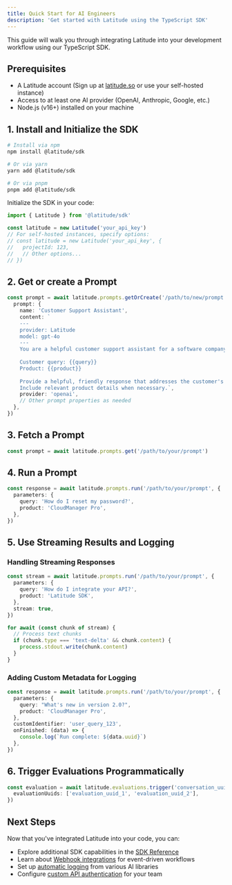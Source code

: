 ```yaml
---
title: Quick Start for AI Engineers
description: 'Get started with Latitude using the TypeScript SDK'
---
```


This guide will walk you through integrating Latitude into your development workflow using our TypeScript SDK.

## Prerequisites

- A Latitude account (Sign up at [latitude.so](https://latitude.so) or use your self-hosted instance)
- Access to at least one AI provider (OpenAI, Anthropic, Google, etc.)
- Node.js (v16+) installed on your machine

## 1. Install and Initialize the SDK

```bash
# Install via npm
npm install @latitude/sdk

# Or via yarn
yarn add @latitude/sdk

# Or via pnpm
pnpm add @latitude/sdk
```

Initialize the SDK in your code:

```typescript
import { Latitude } from '@latitude/sdk'

const latitude = new Latitude('your_api_key')
// For self-hosted instances, specify options:
// const latitude = new Latitude('your_api_key', {
//   projectId: 123,
//   // Other options...
// })
```

## 2. Get or create a Prompt

```typescript
const prompt = await latitude.prompts.getOrCreate('/path/to/new/prompt', {
  prompt: {
    name: 'Customer Support Assistant',
    content: `
    ---
    provider: Latitude
    model: gpt-4o
    ---
    You are a helpful customer support assistant for a software company.
    
    Customer query: {{query}}
    Product: {{product}}
    
    Provide a helpful, friendly response that addresses the customer's question.
    Include relevant product details when necessary.`,
    provider: 'openai',
    // Other prompt properties as needed
  },
})
```

## 3. Fetch a Prompt

```typescript
const prompt = await latitude.prompts.get('/path/to/your/prompt')
```

## 4. Run a Prompt

```typescript
const response = await latitude.prompts.run('/path/to/your/prompt', {
  parameters: {
    query: 'How do I reset my password?',
    product: 'CloudManager Pro',
  },
})
```

## 5. Use Streaming Results and Logging

### Handling Streaming Responses

```typescript
const stream = await latitude.prompts.run('/path/to/your/prompt', {
  parameters: {
    query: 'How do I integrate your API?',
    product: 'Latitude SDK',
  },
  stream: true,
})

for await (const chunk of stream) {
  // Process text chunks
  if (chunk.type === 'text-delta' && chunk.content) {
    process.stdout.write(chunk.content)
  }
}
```

### Adding Custom Metadata for Logging

```typescript
const response = await latitude.prompts.run('/path/to/your/prompt', {
  parameters: {
    query: "What's new in version 2.0?",
    product: 'CloudManager Pro',
  },
  customIdentifier: 'user_query_123',
  onFinished: (data) => {
    console.log(`Run complete: ${data.uuid}`)
  },
})
```

## 6. Trigger Evaluations Programmatically

```typescript
const evaluation = await latitude.evaluations.trigger('conversation_uuid', {
  evaluationUuids: ['evaluation_uuid_1', 'evaluation_uuid_2'],
})
```

## Next Steps

Now that you've integrated Latitude into your code, you can:

- Explore additional SDK capabilities in the [SDK Reference](/guides/sdk/typescript)
- Learn about [Webhook integrations](/guides/api/webhooks) for event-driven workflows
- Set up [automatic logging](/guides/logs/overview) from various AI libraries
- Configure [custom API authentication](/guides/api/api-access) for your team
